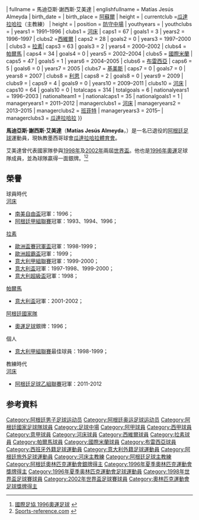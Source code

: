 {{noteTA
|G1=南美球會
|G2=laliga
|G3=uefa
|G4=足球
|1=zh-cn:马蒂亚斯;zh-hk:馬迪亞斯;;zh-tw:馬蒂亞斯;
|2=zh-cn:阿尔梅达;zh-hk:艾美達;zh-tw:阿爾梅達;
|3=zh-cn:赫苏斯;zh-hk:希西斯;zh-tw:赫蘇斯;
}}
{{Infobox football biography
| name  = 馬迪亞斯·艾美達<br/>Matías Almeyda
| image    =  {{#statements:P18}}
| fullname = 馬迪亞斯·謝西斯·艾美達
| englishfullname = Matías Jesús Almeyda 
| birth_date = {{birth date and age|1973|12|21|df=yes}}
| birth_place = {{ARG}}[[阿蘇爾|阿蘇爾]] 
| height = {{height|m=1.76}}
| currentclub  =[[瓜達拉哈拉體育會|瓜達拉哈拉]]（主教練）
| height = {{height|metres=1.75}}
| position = [[中場|防守中場]] 
| youthyears =  
| youthclubs =  
| years1 = 1991–1996 | clubs1 = [[河床體育會|河床]] | caps1 = 67 | goals1 = 3
| years2 = 1996–1997 | clubs2 =[[西維爾足球會|西維爾]] | caps2 = 28 | goals2 = 0
| years3 = 1997–2000 | clubs3 = [[拉素足球俱樂部|拉素]]| caps3 = 63 | goals3 = 2
| years4 = 2000–2002 | clubs4 = [[帕尔玛足球俱乐部|帕爾馬]] | caps4 = 34 | goals4 = 0
| years5 = 2002–2004 | clubs5 = [[國際米蘭|國際米蘭]] | caps5 = 47 | goals5 = 1
| years6 = 2004–2005 | clubs6 = [[布雷西亚足球俱乐部|布雷西亞]] | caps6 = 5 | goals6 = 0
| years7 = 2005 | clubs7 = [[基尔梅斯竞技俱乐部|基美斯]] | caps7 = 0 | goals7 = 0
| years8 = 2007 | clubs8 = [[利恩足球會|利恩]] | caps8 = 2 | goals8 = 0
| years9 = 2009 | clubs9 = {{tsl|en|Club Atlético Fénix|菲力斯}} | caps9 = 4 | goals9 = 0
| years10 = 2009–2011 | clubs10 = [[河床體育會|河床]] | caps10 = 64 | goals10 = 0
| totalcaps = 314 | totalgoals = 6
| nationalyears1 = 1996–2003 | nationalteam1 = {{fb|ARG}} | nationalcaps1 = 35 | nationalgoals1 = 1
| manageryears1 = 2011–2012 | managerclubs1 = [[河床體育會|河床]]
| manageryears2 = 2013–2015 | managerclubs2 = [[班菲尔德竞技俱乐部|班菲特]]
| manageryears3 = 2015– | managerclubs3 = [[瓜達拉哈拉體育會|瓜達拉哈拉]]
}}
{{MedalTop}}
{{MedalCountry|{{ARG}}}}
{{MedalSport|男子[[足球|足球]]}}
{{MedalSilver|[[1996年夏季奧林匹克運動會|1996年亞特蘭大]]|[[1996年夏季奧林匹克運動會足球比賽|隊際]]}}
{{MedalBottom}}

'''馬迪亞斯·謝西斯·艾美達'''（'''Matías Jesús Almeyda'''，{{bd|1973年|12月21日}}）是一名已退役的[[阿根廷|阿根廷]][[足球|足球]]運動員，現執教墨西哥球會[[瓜達拉哈拉體育會|瓜達拉哈拉體育會]]。

艾美達曾代表國家隊參與[[1998年世界盃|1998年]]及[[2002年世界盃|2002年]]兩屆[[國際足協世界盃|世界盃]]。他也是[[1996年夏季奧林匹克運動會足球比賽|1996年奧運]]足球隊成員，並為球隊贏得一面銀牌。<ref>[http://www.fifa.com/tournaments/archive/tournament=512/edition=197142/ 國際足協 1996奧運足球] {{Wayback|url=http://www.fifa.com/tournaments/archive/tournament=512/edition=197142/ |date=20131023135659 }}{{en}}</ref><ref>[http://www.sports-reference.com/olympics/summer/1996/FTB/mens-football.html Sports-reference.com] {{Wayback|url=http://www.sports-reference.com/olympics/summer/1996/FTB/mens-football.html |date=20091009012350 }}{{en}}</ref>

== 榮譽 ==
;球員時代
;[[河床體育會|河床]]
* [[南美自由盃|南美自由盃]]冠軍：1996；  
* [[阿根廷甲組聯賽|阿根廷甲組聯賽]]冠軍：1993、1994、1996；

;[[拉素足球俱樂部|拉素]]
* [[歐洲盃賽冠軍盃|歐洲盃賽冠軍盃]]冠軍：1998-1999；  
* [[歐洲超霸盃|歐洲超霸盃]]冠軍：1999；  
* [[意大利甲組聯賽|意大利甲組聯賽]]冠軍：1999-2000；
* [[意大利盃|意大利盃]]冠軍：1997-1998、1999-2000；  
* [[意大利超級盃|意大利超級盃]]冠軍：1998；  

;[[帕尔玛足球俱乐部|帕爾馬]]
* [[意大利盃|意大利盃]]冠軍：2001-2002；  

;[[阿根廷國家足球隊|阿根廷國家隊]]
* [[夏季奥林匹克运动会足球比赛|奧運足球]]銀牌：1996；  

;個人
* [[意大利甲組聯賽|意大利甲組聯賽]]最佳球員：1998-1999；


;教練時代
;[[河床體育會|河床]]
* [[阿根廷足球乙級聯賽|阿根廷足球乙組聯賽]]冠軍：2011-2012

== 参考資料 ==
{{reflist}}

{{Navboxes
|title = 阿根廷隊參賽名單
|titlestyle =background:#75AADB; color:#FFF;
|list1=	
<span></span>
{{1996年奧運會男子足球阿根廷參賽名單}}
{{1998年世界盃足球賽阿根廷參賽名單}}
{{2002年世界盃足球賽阿根廷參賽名單}}
}}

{{DEFAULTSORT:Almeyda, Matias}}
[[Category:阿根廷男子足球运动员|Category:阿根廷男子足球运动员]]
[[Category:阿根廷奥运足球运动员|Category:阿根廷奥运足球运动员]]
[[Category:阿根廷國家足球隊球員|Category:阿根廷國家足球隊球員]]
[[Category:足球中場|Category:足球中場]]
[[Category:阿甲球員|Category:阿甲球員]]
[[Category:西甲球員|Category:西甲球員]]
[[Category:意甲球員|Category:意甲球員]]
[[Category:河床球員|Category:河床球員]]
[[Category:西維爾球員|Category:西維爾球員]]
[[Category:拉素球員|Category:拉素球員]]
[[Category:帕爾馬球員|Category:帕爾馬球員]]
[[Category:國際米蘭球員|Category:國際米蘭球員]]
[[Category:布雷西亞球員|Category:布雷西亞球員]]
[[Category:西班牙外籍足球運動員|Category:西班牙外籍足球運動員]]
[[Category:意大利外籍足球運動員|Category:意大利外籍足球運動員]]
[[Category:阿根廷旅外足球運動員|Category:阿根廷旅外足球運動員]]
[[Category:河床主教練|Category:河床主教練]]
[[Category:阿根廷足球主教練|Category:阿根廷足球主教練]]
[[Category:阿根廷奧林匹克運動會銀牌得主|Category:阿根廷奧林匹克運動會銀牌得主]]
[[Category:1996年夏季奧林匹克運動會獎牌得主|Category:1996年夏季奧林匹克運動會獎牌得主]]
[[Category:1996年夏季奥林匹克運動會足球運動員|Category:1996年夏季奥林匹克運動會足球運動員]]
[[Category:1998年世界盃足球賽球員|Category:1998年世界盃足球賽球員]]
[[Category:2002年世界盃足球賽球員|Category:2002年世界盃足球賽球員]]
[[Category:奧林匹克運動會足球獎牌得主|Category:奧林匹克運動會足球獎牌得主]]